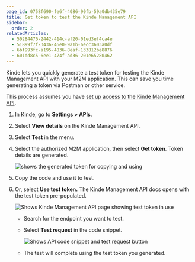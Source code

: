 ```yaml
---
page_id: 0758f690-fe6f-4086-90fb-59a0db435e79
title: Get token to test the Kinde Management API
sidebar:
  order: 2
relatedArticles:
  - 50284476-2442-414c-af20-01ed3ef4ca4e
  - 51899f7f-3436-46e0-9a1b-6ecc3603a0df
  - 6bf993fc-a195-4836-8eaf-133812be8876
  - 601dd8c5-6ee1-474f-ad36-201e65280462
---
```


Kinde lets you quickly generate a test token for testing the Kinde Management API with your M2M application. This can save you time generating a token via Postman or other service.

This process assumes you have [set up access to the Kinde Management API](/developer-tools/kinde-api/connect-to-kinde-api/).

1. In Kinde, go to **Settings > APIs**.
2. Select **View details** on the Kinde Management API.
3. Select **Test** in the menu.
4. Select the authorized M2M application, then select **Get token**. Token details are generated.

   ![shows the generated token for copying and using](https://imagedelivery.net/skPPZTHzSlcslvHjesZQcQ/321a49c0-f629-4c7a-9ef2-349ad0f31f00/public)

5. Copy the code and use it to test.
6. Or, select **Use test token.** The Kinde Management API docs opens with the test token pre-populated.
    
   ![Shows Kinde Management API page showing test token in use](https://imagedelivery.net/skPPZTHzSlcslvHjesZQcQ/72840d32-1f90-4fc3-30e9-40074f163f00/public)
    
    - Search for the endpoint you want to test.
    - Select **Test request** in the code snippet.
        
      ![Shows API code snippet and test request button](https://imagedelivery.net/skPPZTHzSlcslvHjesZQcQ/833a2c93-61ad-4fa7-8999-4b9ac4a44f00/public)
        
    - The test will complete using the test token you generated.











